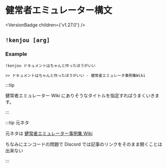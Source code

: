 
# 健常者エミュレーター構文

<VersionBadge children={'v1.27.0'} />

## `!kenjou [arg]`

### Example

`!kenjou ドキュメントはちゃんと作ったほうがいい`

```
>> ドキュメントはちゃんと作ったほうがいい - 健常者エミュレータ事例集Wiki
```

:::tip

健常者エミュレーター Wiki にありそうなタイトルを指定すればうまくいきます。

:::

:::tip 元ネタ

元ネタは [健常者エミュレーター事例集 Wiki](https://healthy-person-emulator.memo.wiki/)

ちなみにエンコードの問題で Discord では記事のリンクをそのまま開くことは出来ない

:::
